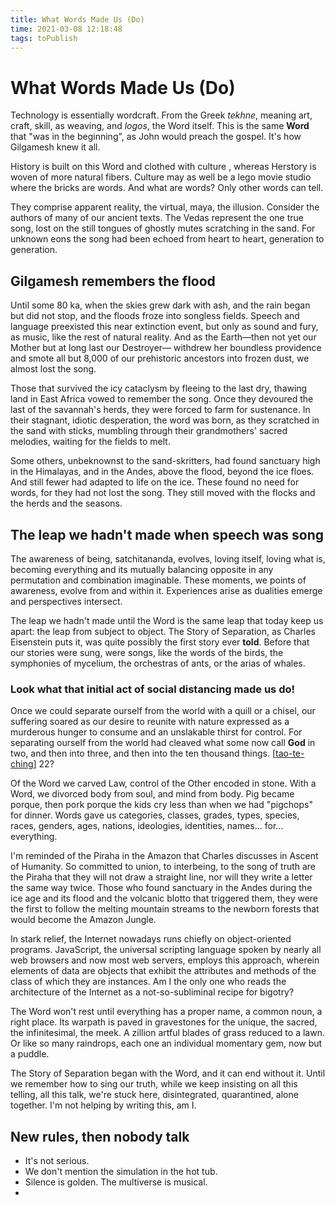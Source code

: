 ```yaml
---
title: What Words Made Us (Do)
time: 2021-03-08 12:18:48
tags: toPublish
---
```


# What Words Made Us (Do)

Technology is essentially wordcraft. From the Greek _tekhne_, meaning art, craft, skill, as weaving, and _logos_, the Word itself. This is the same **Word** that "was in the beginning", as John would preach the gospel. It's how Gilgamesh knew it all.

History is built on this Word and clothed with culture , whereas Herstory is woven of more natural fibers. Culture may as well be a lego movie studio where the bricks are words. And what are words? Only other words can tell.

They comprise apparent reality, the virtual, maya, the illusion. Consider the authors of many of our ancient texts. The Vedas represent the one true song, lost on the still tongues of ghostly mutes scratching in the sand. For unknown eons the song had been echoed from heart to heart, generation to generation.

## Gilgamesh remembers the flood

Until some 80 ka, when the skies grew dark with ash, and the rain began but did not stop, and the floods froze into songless fields. Speech and language preexisted this near extinction event, but only as sound and fury, as music, like the rest of natural reality. And as the Earth—then not yet our Mother but at long last our Destroyer— withdrew her boundless providence and smote all but 8,000 of our prehistoric ancestors into frozen dust, we almost lost the song.

Those that survived the icy cataclysm by fleeing to the last dry, thawing land in East Africa vowed to remember the song. Once they devoured the last of the savannah's herds, they were forced to farm for sustenance. In their stagnant, idiotic desperation, the word was born, as they scratched in the sand with sticks, mumbling through their grandmothers' sacred melodies, waiting for the fields to melt.

Some others, unbeknownst to the sand-skritters, had found sanctuary high in the Himalayas, and in the Andes, above the flood, beyond the ice floes. And still fewer had adapted to life on the ice. These found no need for words, for they had not lost the song. They still moved with the flocks and the herds and the seasons.

## The leap we hadn't made when speech was song

The awareness of being, satchitananda, evolves, loving itself, loving what is, becoming everything and its mutually balancing opposite in any permutation and combination imaginable. These moments, we points of awareness, evolve from and within it. Experiences arise as dualities emerge and perspectives intersect.

The leap we hadn't made until the Word is the same leap that today keep us apart: the leap from subject to object. The Story of Separation, as Charles Eisenstein puts it, was quite possibly the first story ever **told**. Before that our stories were sung, were songs, like the words of the birds, the symphonies of mycelium, the orchestras of ants, or the arias of whales.

### Look what that initial act of social distancing made us do!

Once we could separate ourself from the world with a quill or a chisel, our suffering soared as our desire to reunite with nature expressed as a murderous hunger to consume and an unslakable thirst for control. For separating ourself from the world had cleaved what some now call **God** in two, and then into three, and then into the ten thousand things. [[tao-te-ching]] 22?

Of the Word we carved Law, control of the Other encoded in stone. With a Word, we divorced body from soul, and mind from body. Pig became porque, then pork porque the kids cry less than when we had "pigchops" for dinner. Words gave us categories, classes, grades, types, species, races, genders, ages, nations, ideologies, identities, names… for… everything.

I'm reminded of the Piraha in the Amazon that Charles discusses in Ascent of Humanity. So committed to union, to interbeing, to the song of truth are the Piraha that they will not draw a straight line, nor will they write a letter the same way twice. Those who found sanctuary in the Andes during the ice age and its flood and the volcanic blotto that triggered them, they were the first to follow the melting mountain streams to the newborn forests that would become the Amazon Jungle.

In stark relief, the Internet nowadays runs chiefly on object-oriented programs. JavaScript, the universal scripting language spoken by nearly all web browsers and now most web servers, employs this approach, wherein elements of data are objects that exhibit the attributes and methods of the class of which they are instances. Am I the only one who reads the architecture of the Internet as a not-so-subliminal recipe for bigotry?

The Word won't rest until everything has a proper name, a common noun, a right place. Its warpath is paved in gravestones for the unique, the sacred, the infinitesimal, the meek. A zillion artful blades of grass reduced to a lawn. Or like so many raindrops, each one an individual momentary gem, now but a puddle.

The Story of Separation began with the Word, and it can end without it. Until we remember how to sing our truth, while we keep insisting on all this telling, all this talk, we're stuck here, disintegrated, quarantined, alone together. I'm not helping by writing this, am I.

## New rules, then nobody talk

- It's not serious.
- We don't mention the simulation in the hot tub.
- Silence is golden. The multiverse is musical.
-

[//begin]: # "Autogenerated link references for markdown compatibility"
[tao-te-ching]: ../../archives/roam/tao-te-ching "Tao Te Ching"
[//end]: # "Autogenerated link references"